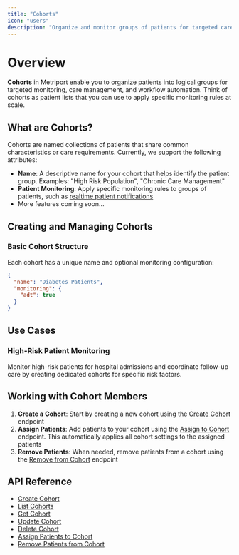 ```yaml
---
title: "Cohorts"
icon: "users"
description: "Organize and monitor groups of patients for targeted care management"
---
```


# Overview

**Cohorts** in Metriport enable you to organize patients into logical groups for targeted monitoring, care management, and workflow automation. Think of cohorts as patient lists that you can use to apply specific monitoring rules at scale.

## What are Cohorts?

Cohorts are named collections of patients that share common characteristics or care requirements. Currently, we support the following attributes:

- **Name**: A descriptive name for your cohort that helps identify the patient group. Examples: "High Risk Population", "Chronic Care Management"
- **Patient Monitoring**: Apply specific monitoring rules to groups of patients, such as [realtime patient notifications](/medical-api/handling-data/realtime-patient-notifications)
- More features coming soon...

## Creating and Managing Cohorts

### Basic Cohort Structure

Each cohort has a unique name and optional monitoring configuration:

```json
{
  "name": "Diabetes Patients",
  "monitoring": {
    "adt": true
  }
}
```

## Use Cases

### High-Risk Patient Monitoring

Monitor high-risk patients for hospital admissions and coordinate follow-up care by creating dedicated cohorts for specific risk factors.

## Working with Cohort Members

1. **Create a Cohort**: Start by creating a new cohort using the [Create Cohort](/medical-api/api-reference/cohort/create-cohort) endpoint
2. **Assign Patients**: Add patients to your cohort using the [Assign to Cohort](/medical-api/api-reference/cohort/assign-to-cohort) endpoint. This automatically applies all cohort settings to the assigned patients
3. **Remove Patients**: When needed, remove patients from a cohort using the [Remove from Cohort](/medical-api/api-reference/cohort/remove-from-cohort) endpoint

## API Reference

- [Create Cohort](/medical-api/api-reference/cohort/create-cohort)
- [List Cohorts](/medical-api/api-reference/cohort/list-cohorts)
- [Get Cohort](/medical-api/api-reference/cohort/get-cohort)
- [Update Cohort](/medical-api/api-reference/cohort/update-cohort)
- [Delete Cohort](/medical-api/api-reference/cohort/delete-cohort)
- [Assign Patients to Cohort](/medical-api/api-reference/cohort/assign-to-cohort)
- [Remove Patients from Cohort](/medical-api/api-reference/cohort/remove-from-cohort)
